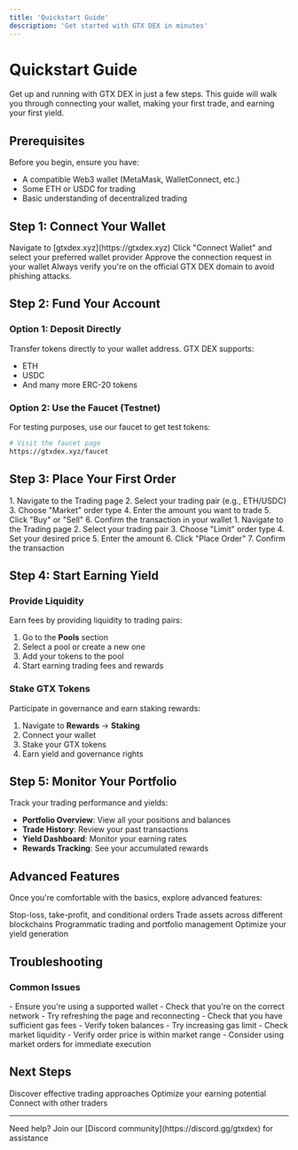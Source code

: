 ```yaml
---
title: 'Quickstart Guide'
description: 'Get started with GTX DEX in minutes'
---
```


# Quickstart Guide

Get up and running with GTX DEX in just a few steps. This guide will walk you through connecting your wallet, making your first trade, and earning your first yield.

## Prerequisites

Before you begin, ensure you have:

- A compatible Web3 wallet (MetaMask, WalletConnect, etc.)
- Some ETH or USDC for trading
- Basic understanding of decentralized trading

## Step 1: Connect Your Wallet

<Steps>
  <Step title="Visit GTX DEX">
    Navigate to [gtxdex.xyz](https://gtxdex.xyz)
  </Step>
  <Step title="Connect Wallet">
    Click "Connect Wallet" and select your preferred wallet provider
  </Step>
  <Step title="Sign Transaction">
    Approve the connection request in your wallet
  </Step>
</Steps>

<Warning>
Always verify you're on the official GTX DEX domain to avoid phishing attacks.
</Warning>

## Step 2: Fund Your Account

### Option 1: Deposit Directly
Transfer tokens directly to your wallet address. GTX DEX supports:
- ETH
- USDC
- And many more ERC-20 tokens

### Option 2: Use the Faucet (Testnet)
For testing purposes, use our faucet to get test tokens:

```bash
# Visit the faucet page
https://gtxdex.xyz/faucet
```

## Step 3: Place Your First Order

<Tabs>
  <Tab title="Market Order">
    1. Navigate to the Trading page
    2. Select your trading pair (e.g., ETH/USDC)
    3. Choose "Market" order type
    4. Enter the amount you want to trade
    5. Click "Buy" or "Sell"
    6. Confirm the transaction in your wallet
  </Tab>
  <Tab title="Limit Order">
    1. Navigate to the Trading page
    2. Select your trading pair
    3. Choose "Limit" order type
    4. Set your desired price
    5. Enter the amount
    6. Click "Place Order"
    7. Confirm the transaction
  </Tab>
</Tabs>

## Step 4: Start Earning Yield

### Provide Liquidity
Earn fees by providing liquidity to trading pairs:

1. Go to the **Pools** section
2. Select a pool or create a new one
3. Add your tokens to the pool
4. Start earning trading fees and rewards

### Stake GTX Tokens
Participate in governance and earn staking rewards:

1. Navigate to **Rewards** → **Staking**
2. Connect your wallet
3. Stake your GTX tokens
4. Earn yield and governance rights

## Step 5: Monitor Your Portfolio

Track your trading performance and yields:

- **Portfolio Overview**: View all your positions and balances
- **Trade History**: Review your past transactions
- **Yield Dashboard**: Monitor your earning rates
- **Rewards Tracking**: See your accumulated rewards

## Advanced Features

Once you're comfortable with the basics, explore advanced features:

<CardGroup cols={2}>
  <Card
    title="Advanced Order Types"
    icon="chart-line"
    href="/trading/order-types"
  >
    Stop-loss, take-profit, and conditional orders
  </Card>
  <Card
    title="Cross-Chain Trading"
    icon="link"
    href="/trading/cross-chain"
  >
    Trade assets across different blockchains
  </Card>
  <Card
    title="API Integration"
    icon="code"
    href="/api-reference/introduction"
  >
    Programmatic trading and portfolio management
  </Card>
  <Card
    title="Yield Strategies"
    icon="chart-pie"
    href="/rewards/strategies"
  >
    Optimize your yield generation
  </Card>
</CardGroup>

## Troubleshooting

### Common Issues

<AccordionGroup>
  <Accordion title="Wallet won't connect">
    - Ensure you're using a supported wallet
    - Check that you're on the correct network
    - Try refreshing the page and reconnecting
  </Accordion>
  
  <Accordion title="Transaction failed">
    - Check that you have sufficient gas fees
    - Verify token balances
    - Try increasing gas limit
  </Accordion>
  
  <Accordion title="Orders not filling">
    - Check market liquidity
    - Verify order price is within market range
    - Consider using market orders for immediate execution
  </Accordion>
</AccordionGroup>

## Next Steps

<CardGroup cols={3}>
  <Card
    title="Learn Trading Strategies"
    icon="lightbulb"
    href="/trading/strategies"
  >
    Discover effective trading approaches
  </Card>
  <Card
    title="Maximize Yield"
    icon="trending-up"
    href="/rewards/optimization"
  >
    Optimize your earning potential
  </Card>
  <Card
    title="Join Community"
    icon="users"
    href="https://discord.gg/gtxdex"
  >
    Connect with other traders
  </Card>
</CardGroup>

---

<Info>
Need help? Join our [Discord community](https://discord.gg/gtxdex) for assistance
</Info>